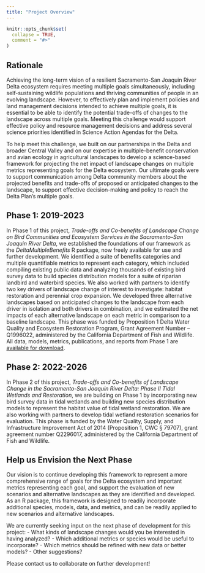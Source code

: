 ```yaml
---
title: "Project Overview"
---
```


```r
knitr::opts_chunk$set(
  collapse = TRUE,
  comment = "#>"
)
```

## Rationale

Achieving the long-term vision of a resilient Sacramento-San Joaquin River Delta ecosystem requires meeting multiple goals simultaneously, including self-sustaining wildlife populations and thriving communities of people in an evolving landscape. However, to effectively plan and implement policies and land management decisions intended to achieve multiple goals, it is essential to be able to identify the potential trade-offs of changes to the landscape across multiple goals. Meeting this challenge would support effective policy and resource management decisions and address several science priorities identified in Science Action Agendas for the Delta.

To help meet this challenge, we built on our partnerships in the Delta and broader Central Valley and on our expertise in multiple-benefit conservation and avian ecology in agricultural landscapes to develop a science-based framework for projecting the net impact of landscape changes on multiple metrics representing goals for the Delta ecosystem. Our ultimate goals were to support communication among Delta community members about the projected benefits and trade-offs of proposed or anticipated changes to the landscape, to support effective decision-making and policy to reach the Delta Plan’s multiple goals. 

## Phase 1: 2019-2023

In Phase 1 of this project, *Trade-offs and Co-benefits of Landscape Change on Bird Communities and Ecosystem Services in the Sacramento–San Joaquin River Delta*, we established the foundations of our framework as the *DeltaMultipleBenefits* R package, now freely available for use and further development. We identified a suite of benefits categories and multiple quantifiable metrics to represent each category, which included compiling existing public data and analyzing thousands of existing bird survey data to build species distribution models for a suite of riparian landbird and waterbird species. We also worked with partners to identify two key drivers of landscape change of interest to investigate: habitat restoration and perennial crop expansion. We developed three alternative landscapes based on anticipated changes to the landscape from each driver in isolation and both drivers in combination, and we estimated the net impacts of each alternative landscape on each metric in comparison to a baseline landscape. This phase was funded by Proposition 1 Delta Water Quality and Ecosystem Restoration Program, Grant Agreement Number – Q1996022, administered by the California Department of Fish and Wildlife. All data, models, metrics, publications, and reports from Phase 1 are [available for download](articles/supporting_information.html).

## Phase 2: 2022-2026

In Phase 2 of this project, *Trade-offs and Co-benefits of Landscape Change in the Sacramento-San Joaquin River Delta: Phase II Tidal Wetlands and Restoration*, we are building on Phase 1 by incorporating new bird survey data in tidal wetlands and building new species distribution models to represent the habitat value of tidal wetland restoration. We are also working with partners to develop tidal wetland restoration scenarios for evaluation. This phase is funded by the Water Quality, Supply, and Infrastructure Improvement Act of 2014 (Proposition 1, CWC § 79707), grant agreement number Q2296017, administered by the California Department of Fish and Wildlife.

## Help us Envision the Next Phase

Our vision is to continue developing this framework to represent a more comprehensive range of goals for the Delta ecosystem and important metrics representing each goal, and support the evaluation of new scenarios and alternative landscapes as they are identified and developed. As an R package, this framework is designed to readily incorporate additional species, models, data, and metrics, and can be readily applied to new scenarios and alternative landscapes. 

We are currently seeking input on the next phase of development for this project:
-   What kinds of landscape changes would you be interested in having analyzed?
-   Which additional metrics or species would be useful to incorporate?
-   Which metrics should be refined with new data or better models?
-   Other suggestions?

Please contact us to collaborate on further development!
